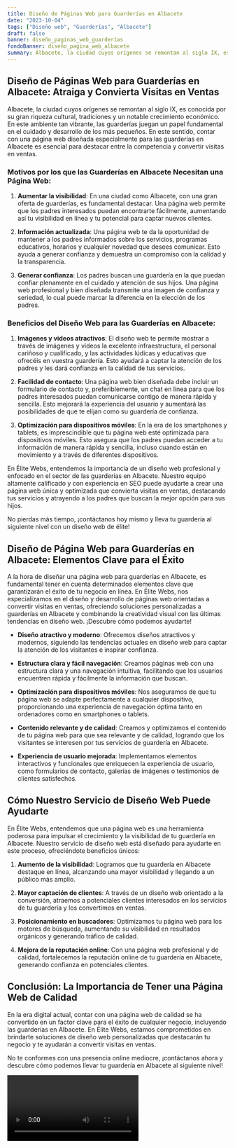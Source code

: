 ```yaml
---
title: Diseño de Páginas Web para Guarderías en Albacete
date: "2023-10-04"
tags: ["Diseño web", "Guarderías", "Albacete"]
draft: false
banner: diseño_paginas_web_guarderías
fondoBanner: diseño_pagina_web_albacete
summary: Albacete, la ciudad cuyos orígenes se remontan al siglo IX, es conocida por su gran riqueza cultural, tradiciones y un notable crecimiento económico. En este ambiente tan vibrante, las guarderías juegan un papel fundamental en el cuidado y desarrollo de los más pequeños. En este sentido, contar con una página web diseñada especialmente para las guarderías en Albacete es esencial para destacar entre la competencia y convertir visitas en ventas.
---
```



## Diseño de Páginas Web para Guarderías en Albacete: Atraiga y Convierta Visitas en Ventas

Albacete, la ciudad cuyos orígenes se remontan al siglo IX, es conocida por su gran riqueza cultural, tradiciones y un notable crecimiento económico. En este ambiente tan vibrante, las guarderías juegan un papel fundamental en el cuidado y desarrollo de los más pequeños. En este sentido, contar con una página web diseñada especialmente para las guarderías en Albacete es esencial para destacar entre la competencia y convertir visitas en ventas.

### Motivos por los que las Guarderías en Albacete Necesitan una Página Web:

1. **Aumentar la visibilidad**: En una ciudad como Albacete, con una gran oferta de guarderías, es fundamental destacar. Una página web permite que los padres interesados puedan encontrarte fácilmente, aumentando así tu visibilidad en línea y tu potencial para captar nuevos clientes.

2. **Información actualizada**: Una página web te da la oportunidad de mantener a los padres informados sobre los servicios, programas educativos, horarios y cualquier novedad que desees comunicar. Esto ayuda a generar confianza y demuestra un compromiso con la calidad y la transparencia.

3. **Generar confianza**: Los padres buscan una guardería en la que puedan confiar plenamente en el cuidado y atención de sus hijos. Una página web profesional y bien diseñada transmite una imagen de confianza y seriedad, lo cual puede marcar la diferencia en la elección de los padres.

### Beneficios del Diseño Web para las Guarderías en Albacete:

1. **Imágenes y videos atractivos**: El diseño web te permite mostrar a través de imágenes y videos la excelente infraestructura, el personal cariñoso y cualificado, y las actividades lúdicas y educativas que ofrecéis en vuestra guardería. Esto ayudará a captar la atención de los padres y les dará confianza en la calidad de tus servicios.

2. **Facilidad de contacto**: Una página web bien diseñada debe incluir un formulario de contacto y, preferiblemente, un chat en línea para que los padres interesados puedan comunicarse contigo de manera rápida y sencilla. Esto mejorará la experiencia del usuario y aumentará las posibilidades de que te elijan como su guardería de confianza.

3. **Optimización para dispositivos móviles**: En la era de los smartphones y tablets, es imprescindible que tu página web esté optimizada para dispositivos móviles. Esto asegura que los padres puedan acceder a tu información de manera rápida y sencilla, incluso cuando están en movimiento y a través de diferentes dispositivos.

En Élite Webs, entendemos la importancia de un diseño web profesional y enfocado en el sector de las guarderías en Albacete. Nuestro equipo altamente calificado y con experiencia en SEO puede ayudarte a crear una página web única y optimizada que convierta visitas en ventas, destacando tus servicios y atrayendo a los padres que buscan la mejor opción para sus hijos.

No pierdas más tiempo, ¡contáctanos hoy mismo y lleva tu guardería al siguiente nivel con un diseño web de élite!

<GifSeo />

<Cta />

## Diseño de Página Web para Guarderías en Albacete: Elementos Clave para el Éxito

A la hora de diseñar una página web para guarderías en Albacete, es fundamental tener en cuenta determinados elementos clave que garantizarán el éxito de tu negocio en línea. En Élite Webs, nos especializamos en el diseño y desarrollo de páginas web orientadas a convertir visitas en ventas, ofreciendo soluciones personalizadas a guarderías en Albacete y combinando la creatividad visual con las últimas tendencias en diseño web. ¡Descubre cómo podemos ayudarte!

- **Diseño atractivo y moderno**: Ofrecemos diseños atractivos y modernos, siguiendo las tendencias actuales en diseño web para captar la atención de los visitantes e inspirar confianza.

- **Estructura clara y fácil navegación**: Creamos páginas web con una estructura clara y una navegación intuitiva, facilitando que los usuarios encuentren rápida y fácilmente la información que buscan.

- **Optimización para dispositivos móviles**: Nos aseguramos de que tu página web se adapte perfectamente a cualquier dispositivo, proporcionando una experiencia de navegación óptima tanto en ordenadores como en smartphones o tablets.

- **Contenido relevante y de calidad**: Creamos y optimizamos el contenido de tu página web para que sea relevante y de calidad, logrando que los visitantes se interesen por tus servicios de guardería en Albacete.

- **Experiencia de usuario mejorada**: Implementamos elementos interactivos y funcionales que enriquecen la experiencia de usuario, como formularios de contacto, galerías de imágenes o testimonios de clientes satisfechos.

## Cómo Nuestro Servicio de Diseño Web Puede Ayudarte

En Élite Webs, entendemos que una página web es una herramienta poderosa para impulsar el crecimiento y la visibilidad de tu guardería en Albacete. Nuestro servicio de diseño web está diseñado para ayudarte en este proceso, ofreciéndote beneficios únicos:

1. **Aumento de la visibilidad**: Logramos que tu guardería en Albacete destaque en línea, alcanzando una mayor visibilidad y llegando a un público más amplio.

2. **Mayor captación de clientes**: A través de un diseño web orientado a la conversión, atraemos a potenciales clientes interesados en los servicios de tu guardería y los convertimos en ventas.

3. **Posicionamiento en buscadores**: Optimizamos tu página web para los motores de búsqueda, aumentando su visibilidad en resultados orgánicos y generando tráfico de calidad.

4. **Mejora de la reputación online**: Con una página web profesional y de calidad, fortalecemos la reputación online de tu guardería en Albacete, generando confianza en potenciales clientes.

## Conclusión: La Importancia de Tener una Página Web de Calidad

En la era digital actual, contar con una página web de calidad se ha convertido en un factor clave para el éxito de cualquier negocio, incluyendo las guarderías en Albacete. En Élite Webs, estamos comprometidos en brindarte soluciones de diseño web personalizadas que destacarán tu negocio y te ayudarán a convertir visitas en ventas.

No te conformes con una presencia online mediocre, ¡contáctanos ahora y descubre cómo podemos llevar tu guardería en Albacete al siguiente nivel!

<Video />

<CtaBot job="Guarderías" city="Albacete" />

<Gmaps query="Albacete+españa+maps" />
